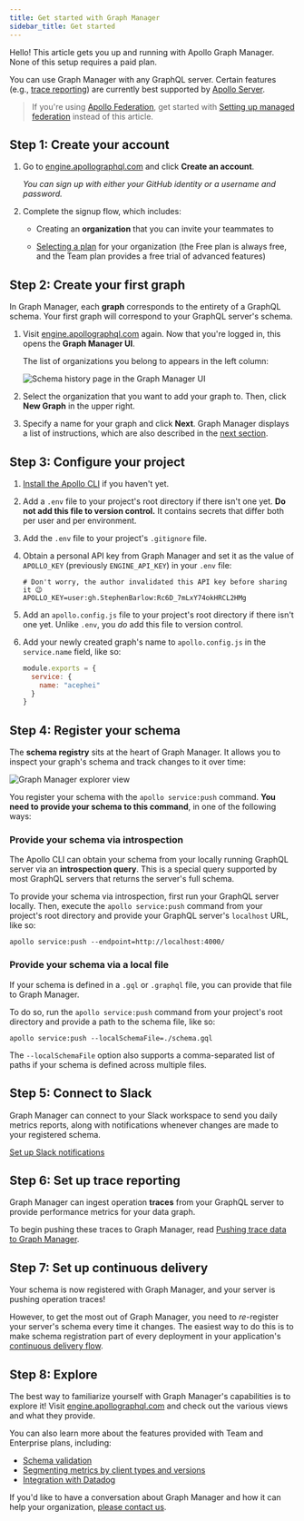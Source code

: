 ```yaml
---
title: Get started with Graph Manager
sidebar_title: Get started
---
```




Hello! This article gets you up and running with Apollo Graph Manager. None of this setup requires a paid plan.

You can use Graph Manager with any GraphQL server. Certain features (e.g., [trace reporting](setup-analytics/)) are currently best supported by [Apollo Server](https://www.apollographql.com/docs/apollo-server/).

> If you're using [Apollo Federation](https://www.apollographql.com/docs/apollo-server/federation/introduction/), get started with [Setting up managed federation](managed-federation/setup/) instead of this article.

## Step 1: Create your account

1. Go to [engine.apollographql.com](https://engine.apollographql.com/) and click **Create an account**. 

    _You can sign up with either your GitHub identity or a username and password._

2. Complete the signup flow, which includes:

    * Creating an **organization** that you can invite your teammates to

    * [Selecting a plan](https://www.apollographql.com/pricing/) for your organization (the Free plan is always free, and the Team plan provides a free trial of advanced features)

## Step 2: Create your first graph

In Graph Manager, each **graph** corresponds to the entirety of a GraphQL schema. Your first graph will correspond to your GraphQL server's schema.

1. Visit [engine.apollographql.com](https://engine.apollographql.com/) again. Now that you're logged in, this opens the **Graph Manager UI**.

    The list of organizations you belong to appears in the left column:

    <img src="./img//organization-list.png" class="screenshot" alt="Schema history page in the Graph Manager UI"></img>

2. Select the organization that you want to add your graph to. Then, click **New Graph** in the upper right.

3. Specify a name for your graph and click **Next**. Graph Manager displays a list of instructions, which are also described in the [next section](#step-3-configure-your-project).

## Step 3: Configure your project

1. [Install the Apollo CLI](https://www.apollographql.com/docs/devtools/cli/#download-and-install) if you haven't yet.

2. Add a `.env` file to your project's root directory if there isn't one yet. **Do not add this file to version control.** It contains secrets that differ both per user and per environment.

3. Add the `.env` file to your project's `.gitignore` file.

4. Obtain a personal API key from Graph Manager and set it as the value of `APOLLO_KEY` (previously `ENGINE_API_KEY`) in your `.env` file:

    <ObtainPersonalApiKey />
    
    ```python:title=.env
    # Don't worry, the author invalidated this API key before sharing it 😉
    APOLLO_KEY=user:gh.StephenBarlow:Rc6D_7mLxY74okHRCL2HMg
    ```

4. Add an `apollo.config.js` file to your project's root directory if there isn't one yet. Unlike `.env`, you _do_ add this file to version control.

5. Add your newly created graph's name to `apollo.config.js` in the `service.name` field, like so:

    ```js{3}:title=apollo.config.js
    module.exports = {
      service: {
        name: "acephei"
      }
    }
    ```

## Step 4: Register your schema

The **schema registry** sits at the heart of Graph Manager. It allows you to inspect your graph's schema and track changes to it over time:

<img src="./img//explorer.jpg" class="screenshot" alt="Graph Manager explorer view"></img>

You register your schema with the `apollo service:push` command. **You need to provide your schema to this command**, in one of the following ways:

### Provide your schema via introspection

The Apollo CLI can obtain your schema from your locally running GraphQL server via an **introspection query**. This is a special query supported by most GraphQL servers that returns the server's full schema.

To provide your schema via introspection, first run your GraphQL server locally. Then, execute the `apollo service:push` command from your project's root directory and provide your GraphQL server's `localhost` URL, like so:

```
apollo service:push --endpoint=http://localhost:4000/
```

### Provide your schema via a local file

If your schema is defined in a `.gql` or `.graphql` file, you can provide that file to Graph Manager.

To do so, run the `apollo service:push` command from your project's root directory and provide a path to the schema file, like so:

```
apollo service:push --localSchemaFile=./schema.gql
```

The `--localSchemaFile` option also supports a comma-separated list of paths if your schema is defined across multiple files.

## Step 5: Connect to Slack

Graph Manager can connect to your Slack workspace to send you daily metrics reports, along with notifications whenever changes are made to your registered schema.

[Set up Slack notifications](https://www.apollographql.com/docs/graph-manager/slack-integration/#setup)

## Step 6: Set up trace reporting

Graph Manager can ingest operation **traces** from your GraphQL server to provide performance metrics for your data graph.

To begin pushing these traces to Graph Manager, read [Pushing trace data to Graph Manager](setup-analytics/).

## Step 7: Set up continuous delivery

Your schema is now registered with Graph Manager, and your server is pushing operation traces!

However, to get the most out of Graph Manager, you need to _re_-register your server's schema every time it changes. The easiest way to do this is to make schema registration part of every deployment in your application's [continuous delivery flow](schema-registry/#registering-with-continuous-delivery).

## Step 8: Explore

The best way to familiarize yourself with Graph Manager's capabilities is to explore it! Visit [engine.apollographql.com](https://engine.apollographql.com/) and check out the various views and what they provide.

You can also learn more about the features provided with Team and Enterprise plans, including:

* [Schema validation](schema-validation)
* [Segmenting metrics by client types and versions](client-awareness)
* [Integration with Datadog](datadog-integration)

If you'd like to have a conversation about Graph Manager and how it can help your organization, [please contact us](https://www.apollographql.com/contact-sales).
